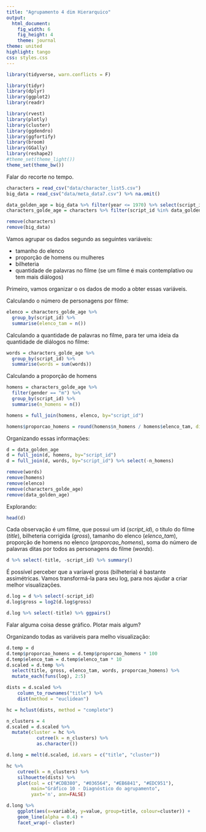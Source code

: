 ```yaml
---
title: "Agrupamento 4 dim Hierarquico"
output:
  html_document:
    fig_width: 6
    fig_height: 4
    theme: journal
theme: united
highlight: tango
css: styles.css
---
```


```r
library(tidyverse, warn.conflicts = F)
```
```r
library(tidyr)
library(dplyr)
library(ggplot2)
library(readr)
```
```r
library(rvest)
library(plotly)
library(cluster)
library(ggdendro)
library(ggfortify)
library(broom)
library(GGally)
library(reshape2)
#theme_set(theme_light())
theme_set(theme_bw())
```

Falar do recorte no tempo.

```r
characters = read_csv("data/character_list5.csv")
big_data = read_csv("data/meta_data7.csv") %>% na.omit()
```

```r
data_golden_age = big_data %>% filter(year <= 1970) %>% select(script_id, title, gross) 
characters_golde_age = characters %>% filter(script_id %in% data_golden_age$script_id) %>% select(-c(age))

remove(characters)
remove(big_data)
```

Vamos agrupar os dados segundo as seguintes variáveis:

- tamanho do elenco
- proporção de homens ou mulheres
- bilheteria
- quantidade de palavras no filme (se um filme é mais contemplativo ou tem mais diálogos)

Primeiro, vamos organizar o os dados de modo a obter essas variáveis.

Calculando o número de personagens por filme:

```r
elenco = characters_golde_age %>%
  group_by(script_id) %>%
  summarise(elenco_tam = n())
```

Calculando a quantidade de palavras no filme, para ter uma ideia da quantidade de diálogos no filme:

```r
words = characters_golde_age %>%
  group_by(script_id) %>%
  summarise(words = sum(words))
```

Calculando a proporção de homens

```r
homens = characters_golde_age %>%
  filter(gender == "m") %>%
  group_by(script_id) %>%
  summarise(n_homens = n())

homens = full_join(homens, elenco, by="script_id")

homens$proporcao_homens = round(homens$n_homens / homens$elenco_tam, digits=2)
```

Organizando essas informações:

```r
d = data_golden_age
d = full_join(d, homens, by="script_id")
d = full_join(d, words, by="script_id") %>% select(-n_homens)
```
```r
remove(words)
remove(homens)
remove(elenco)
remove(characters_golde_age)
remove(data_golden_age)
```

Explorando:

```r
head(d)
```

Cada observação é um filme, que possui um id (*script_id*), o título do filme (*title*), bilheteria corrigida (*gross*), tamanho do elenco (*elenco_tam*), proporção de homens no elenco (*proporcao_homens*), soma do número de palavras ditas por todos as personagens do filme (*words*).

```r
d %>% select(-title, -script_id) %>% summary()
```

É possível perceber que a varíavel gross (bilheteria) é bastante assimétricas. Vamos transformá-la para seu log, para nos ajudar a criar melhor visualizações.

```r
d.log = d %>% select(-script_id)
d.log$gross = log2(d.log$gross)
```

```r
d.log %>% select(-title) %>% ggpairs()
```

Falar alguma coisa desse gráfico.
Plotar mais algum?

Organizando todas as variáveis para melho visualização:

```r
d.temp = d
d.temp$proporcao_homens = d.temp$proporcao_homens * 100
d.temp$elenco_tam = d.temp$elenco_tam * 10
d.scaled = d.temp %>% 
  select(title, gross, elenco_tam, words, proporcao_homens) %>%
  mutate_each(funs(log), 2:5)
```


```r
dists = d.scaled %>% 
    column_to_rownames("title") %>% 
    dist(method = "euclidean")

hc = hclust(dists, method = "complete")
```

```r
n_clusters = 4
d.scaled = d.scaled %>% 
  mutate(cluster = hc %>%
           cutree(k = n_clusters) %>%
           as.character())
```

```r
d.long = melt(d.scaled, id.vars = c("title", "cluster"))
```

```r
hc %>% 
    cutree(k = n_clusters) %>% 
    silhouette(dists) %>% 
    plot(col = c("#CDB380", "#036564", "#EB6841", "#EDC951"),
         main="Gráfico 10 - Diagnóstico do agrupamento",
         yaxt='n', ann=FALSE)
```

```r
d.long %>% 
    ggplot(aes(x=variable, y=value, group=title, colour=cluster)) + 
    geom_line(alpha = 0.4) + 
    facet_wrap(~ cluster)
```
